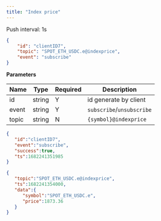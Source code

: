 ```yaml
---
title: "Index price"
---
```


Push interval: 1s

```json
{
    "id": "clientID7",
    "topic": "SPOT_ETH_USDC.e@indexprice",
    "event": "subscribe"
}
```

**Parameters**

| Name   | Type   | Required | Description                               |
| ------ | ------ | -------- | ----------------------------------------- |
| id     | string | Y        | id generate by client                     |
| event  | string | Y        | `subscribe`/`unsubscribe`                 |
| topic  | string | N        | `{symbol}@indexprice`                   |

<RequestExample>

```json Response
{
   "id":"clientID7",
   "event":"subscribe",
   "success":true,
   "ts":1682241351985
}
```

</RequestExample>

<ResponseExample>

```json Subscribed Message
{
   "topic":"SPOT_ETH_USDC.e@indexprice",
   "ts":1682241354000,
   "data":{
      "symbol":"SPOT_ETH_USDC.e",
      "price":1873.36
   }
}
```

</ResponseExample>